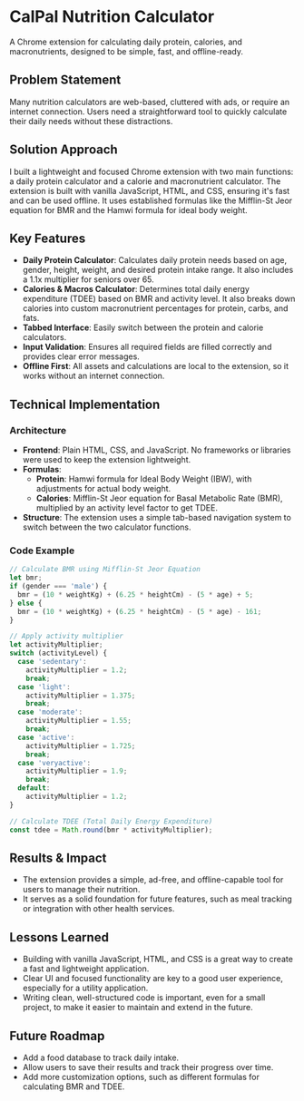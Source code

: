 # CalPal Nutrition Calculator

A Chrome extension for calculating daily protein, calories, and macronutrients, designed to be simple, fast, and offline-ready.

## Problem Statement

Many nutrition calculators are web-based, cluttered with ads, or require an internet connection. Users need a straightforward tool to quickly calculate their daily needs without these distractions.

## Solution Approach

I built a lightweight and focused Chrome extension with two main functions: a daily protein calculator and a calorie and macronutrient calculator. The extension is built with vanilla JavaScript, HTML, and CSS, ensuring it's fast and can be used offline. It uses established formulas like the Mifflin-St Jeor equation for BMR and the Hamwi formula for ideal body weight.

## Key Features

- **Daily Protein Calculator**: Calculates daily protein needs based on age, gender, height, weight, and desired protein intake range. It also includes a 1.1x multiplier for seniors over 65.
- **Calories & Macros Calculator**: Determines total daily energy expenditure (TDEE) based on BMR and activity level. It also breaks down calories into custom macronutrient percentages for protein, carbs, and fats.
- **Tabbed Interface**: Easily switch between the protein and calorie calculators.
- **Input Validation**: Ensures all required fields are filled correctly and provides clear error messages.
- **Offline First**: All assets and calculations are local to the extension, so it works without an internet connection.

## Technical Implementation

### Architecture
- **Frontend**: Plain HTML, CSS, and JavaScript. No frameworks or libraries were used to keep the extension lightweight.
- **Formulas**:
    - **Protein**: Hamwi formula for Ideal Body Weight (IBW), with adjustments for actual body weight.
    - **Calories**: Mifflin-St Jeor equation for Basal Metabolic Rate (BMR), multiplied by an activity level factor to get TDEE.
- **Structure**: The extension uses a simple tab-based navigation system to switch between the two calculator functions.

### Code Example
```javascript
// Calculate BMR using Mifflin-St Jeor Equation
let bmr;
if (gender === 'male') {
  bmr = (10 * weightKg) + (6.25 * heightCm) - (5 * age) + 5;
} else {
  bmr = (10 * weightKg) + (6.25 * heightCm) - (5 * age) - 161;
}

// Apply activity multiplier
let activityMultiplier;
switch (activityLevel) {
  case 'sedentary':
    activityMultiplier = 1.2;
    break;
  case 'light':
    activityMultiplier = 1.375;
    break;
  case 'moderate':
    activityMultiplier = 1.55;
    break;
  case 'active':
    activityMultiplier = 1.725;
    break;
  case 'veryactive':
    activityMultiplier = 1.9;
    break;
  default:
    activityMultiplier = 1.2;
}

// Calculate TDEE (Total Daily Energy Expenditure)
const tdee = Math.round(bmr * activityMultiplier);
```

## Results & Impact

- The extension provides a simple, ad-free, and offline-capable tool for users to manage their nutrition.
- It serves as a solid foundation for future features, such as meal tracking or integration with other health services.

## Lessons Learned

- Building with vanilla JavaScript, HTML, and CSS is a great way to create a fast and lightweight application.
- Clear UI and focused functionality are key to a good user experience, especially for a utility application.
- Writing clean, well-structured code is important, even for a small project, to make it easier to maintain and extend in the future.

## Future Roadmap

- Add a food database to track daily intake.
- Allow users to save their results and track their progress over time.
- Add more customization options, such as different formulas for calculating BMR and TDEE.
